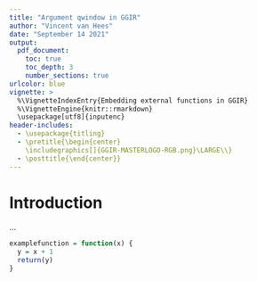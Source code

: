 ```yaml
---
title: "Argument qwindow in GGIR"
author: "Vincent van Hees"
date: "September 14 2021"
output:
  pdf_document:
    toc: true
    toc_depth: 3
    number_sections: true
urlcolor: blue
vignette: >
  %\VignetteIndexEntry{Embedding external functions in GGIR}
  %\VignetteEngine{knitr::rmarkdown}
  \usepackage[utf8]{inputenc}
header-includes:
  - \usepackage{titling}
  - \pretitle{\begin{center}
    \includegraphics[]{GGIR-MASTERLOGO-RGB.png}\LARGE\\}
  - \posttitle{\end{center}}
---
```


# Introduction

...


```R
examplefunction = function(x) {
  y = x + 1
  return(y)
}
```
